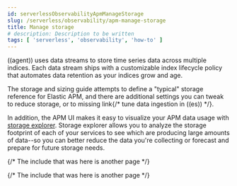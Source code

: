 ```yaml
---
id: serverlessObservabilityApmManageStorage
slug: /serverless/observability/apm-manage-storage
title: Manage storage
# description: Description to be written
tags: [ 'serverless', 'observability', 'how-to' ]
---
```



<div id="manage-storage"></div>

((agent)) uses <DocLink id="serverlessObservabilityApmDataStreams">data streams</DocLink> to store time series data across multiple indices.
Each data stream ships with a customizable <DocLink id="serverlessObservabilityApmIndexLifecycleManagement">index lifecycle policy</DocLink> that automates data retention as your indices grow and age.

The <DocLink id="serverlessObservabilityApmStorageAndSizingGuide">storage and sizing guide</DocLink> attempts to define a "typical" storage reference for Elastic APM,
and there are additional settings you can tweak to <DocLink id="serverlessObservabilityApmReduceStorage">reduce storage</DocLink>,
or to <DocBadge><DocIcon size="s" type="unlink" title="missing link"/> missing link</DocBadge>{/*  <DocLink id="enApmGuideTuneDataIngestion" section="tune-((es))">tune data ingestion in ((es))</DocLink> */}.

In addition, the APM UI makes it easy to visualize your APM data usage with
[storage explorer](((kibana-ref))/storage-explorer.html).
Storage explorer allows you to analyze the storage footprint of each of your services to see
which are producing large amounts of data--so you can better reduce the data you're collecting
or forecast and prepare for future storage needs.

{/* The include that was here is another page */}

{/* The include that was here is another page */}

